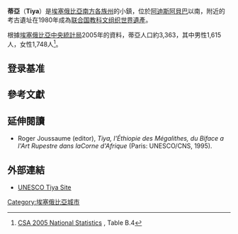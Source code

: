 {{Other uses|蒂亚 (消歧义)}}{{世界遗产概要表
|zh_name =蒂亚
|site_img = File:Tiya,_parco_delle_stele,_primo_circolo,_02.jpg
|site_img_capt = 
|site_img_width =350px
|en_name = Tiya
|fr_name =Tiya
|country = {{ETH}}
|area = 
|criterion_n =(i)(iv)
|ID = 12
|Region = 非洲
|rg_year =1980年 
|Danger_year =
|ex_rg_year =
|iucn = 
|remarks =
|org_url = http://whc.unesco.org/en/list/12
|map_img =
|map_img_width = 
|locator_x =
|locator_y = 
|Coor = {{coord|8|26|N|38|37|E|display=title}}
}}

'''蒂亞'''（'''Tiya'''）是[[埃塞俄比亞|埃塞俄比亞]][[南方各族州|南方各族州]]的小鎮，位於[[阿迪斯阿貝巴|阿迪斯阿貝巴]]以南，附近的考古遺址在1980年成為[[联合国教科文组织|联合国教科文组织]][[世界遺產|世界遺產]]。

根據[[埃塞俄比亞中央統計局|埃塞俄比亞中央統計局]]2005年的資料，蒂亞人口約3,363，其中男性1,615人，女性1,748人<ref>[http://www.csa.gov.et/text_files/2005_national_statistics.htm CSA 2005 National Statistics] {{Wayback|url=http://www.csa.gov.et/text_files/2005_national_statistics.htm |date=20181225174752 }}, Table B.4</ref>。

==登录基准==
{{世界遗产基准|1|4}}

==參考文獻==
{{reflist}}

==延伸閱讀==
* Roger Joussaume (editor), ''Tiya, l'Éthiopie des Mégalithes, du Biface a l'Art Rupestre dans laCorne d'Afrique'' (Paris: UNESCO/CNS, 1995).

==外部連結==
*[http://whc.unesco.org/en/list/12 UNESCO Tiya Site] {{Wayback|url=http://whc.unesco.org/en/list/12 |date=20170302032344 }}

{{WH-stub}}
{{ethiopia-geo-stub}}
{{埃塞俄比亚世界遗产}}
{{normdaten}}
[[Category:埃塞俄比亞城市|Category:埃塞俄比亞城市]]